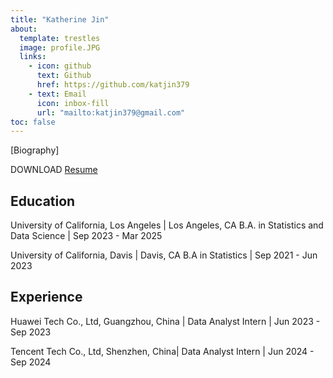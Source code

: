 ```yaml
---
title: "Katherine Jin"
about:
  template: trestles
  image: profile.JPG
  links:
    - icon: github
      text: Github
      href: https://github.com/katjin379
    - text: Email
      icon: inbox-fill
      url: "mailto:katjin379@gmail.com"
toc: false
---
```


[Biography]

DOWNLOAD [Resume](/resume.pdf)

## Education

University of California, Los Angeles | Los Angeles, CA
B.A. in Statistics and Data Science | Sep 2023 - Mar 2025

University of California, Davis | Davis, CA
B.A in Statistics | Sep 2021 - Jun 2023

## Experience

Huawei Tech Co., Ltd, Guangzhou, China | Data Analyst Intern | Jun 2023 - Sep 2023

Tencent Tech Co., Ltd, Shenzhen, China| Data Analyst Intern | Jun 2024 - Sep 2024


